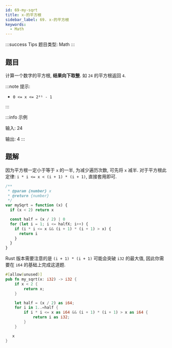 ```yaml
---
id: 69-my-sqrt
title: x-的平方根
sidebar_label: 69. x-的平方根
keywords:
  - Math
---
```


:::success Tips
题目类型: Math
:::

## 题目

计算一个数字的平方根, **结果向下取整**. 如 `24` 的平方根返回 `4`.

:::note 提示:

- `0 <= x <= 2³¹ - 1`

:::

:::info 示例

输入: 24

输出: 4
:::

## 题解

因为平方根一定小于等于 `x` 的一半, 为减少遍历次数, 可先将 `x` 减半. 对于平方根此定律: `i * i <= x < (i + 1) * (i + 1)`, 直接套用即可.


<Tabs>
  <TabItem value="JavaScript" label="JavaScript" default>

```ts
/**
 * @param {number} x
 * @return {number}
 */
var mySqrt = function (x) {
  if (x < 2) return x

  const half = (x / 2) | 0
  for (let i = 1; i <= halfX; i++) {
    if (i * i <= x && (i + 1) * (i + 1) > x) {
      return i
    }
  }
}
```

</TabItem>
<TabItem value="Rust" label="Rust">

Rust 版本需要注意的是 `(i + 1) * (i + 1)` 可能会突破 `i32` 的最大值, 因此你需要在 `i64` 的基础上完成这道题.

```rust
#[allow(unused)]
pub fn my_sqrt(x: i32) -> i32 {
    if x < 2 {
        return x;
    }

    let half = (x / 2) as i64;
    for i in 1..=half {
        if i * i <= x as i64 && (i + 1) * (i + 1) > x as i64 {
            return i as i32;
        }
    }

   x
}
```

</TabItem>
</Tabs>
